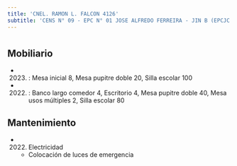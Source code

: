 ```yaml
---
title: 'CNEL. RAMON L. FALCON 4126'
subtitle: 'CENS N° 09 - EPC N° 01 JOSE ALFREDO FERREIRA - JIN B (EPCJC 01/11°) - CAIYJ VELEZ SARSFIELD - PI LUCERITOS'
---
```


#


## Mobiliario

*  (2023) : Mesa inicial 8, Mesa pupitre doble 20, Silla escolar 100 

*  (2022) : Banco largo comedor 4, Escritorio 4, Mesa pupitre doble 40, Mesa usos múltiples 2, Silla escolar 80 





## Mantenimiento

*  (2022) Electricidad 
    + Colocación de luces de emergencia



